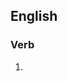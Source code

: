 ==English==

===Verb===
{{head|en|verb form}}

# {{present participle of|prefabricate|lang=en|nocat=1}}